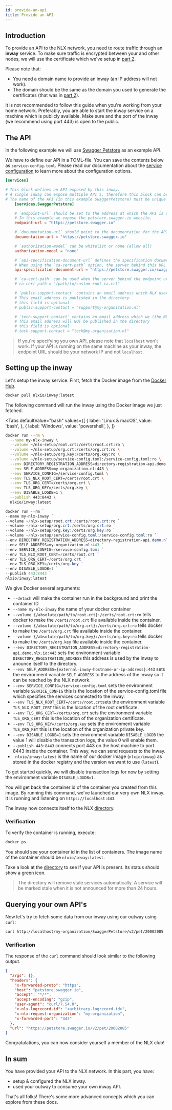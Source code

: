 ```yaml
---
id: provide-an-api
title: Provide an API
---
```

## Introduction

To provide an API to the NLX network, you need to route traffic through an **inway** service.
To make sure traffic is encrypted between your and other nodes, we will use the certificate which we've setup in [part 2](./retrieve-a-demo-certificate.md).

Please note that:

* You need a domain name to provide an inway (an IP address will not work).
* The domain should be the same as the domain you used to generate the certificates (that was in [part 2](./retrieve-a-demo-certificate.md)).

It is not recommended to follow this guide when you're working from your home network.
Preferably, you are able to start the inway service on a machine which is publicly available. Make sure and the port of the inway (we recommend using port 443) is open to the public.

## The API

In the following example we will use [Swagger Petstore](https://petstore.swagger.io) as an example API.

We have to define our API in a TOML-file. You can save the contents below as `service-config.toml`. Please read our documentation about the [service configuration](../reference-information/service-configuration.md) to learn more about the configuration options.

```toml
[services]

# This block defines an API exposed by this inway.
# A single inway can expose multiple API's, therefore this block can be added multiple times.
# The name of the API (in this example SwaggerPetstore) must be unique for each block.
    [services.SwaggerPetstore]

    # `endpoint-url` should be set to the address at which the API is available.
    # In this example we expose the petstore.swagger.io website.
    endpoint-url = "https://petstore.swagger.io"

    # `documentation-url` should point to the documentation for the API
    documentation-url = "https://petstore.swagger.io"

    # `authorization-model` can be whitelist or none (allow all)
    authorization-model = "none"

    # `api-specification-document-url` defines the specification document for the API.
    # When using the `ca-cert-path` option, the server behind this URL should provide a certificate signed by that root certificate.
    api-specification-document-url = "https://petstore.swagger.io/swagger.json"

    # `ca-cert-path` can be used when the server behind the endpoint url is providing a TLS certificate signed by a custom root certificate.
    # ca-cert-path = "/path/to/custom-root-ca.crt"

    # `public-support-contact` contains an email address which NLX users can contact if they need support using your API.
    # This email address is published in the directory.
    # this field is optional
    # public-support-contact = "support@my-organization.nl"

    # `tech-support-contact` contains an email address which we (the NLX organization) can contact if they have any questions about your API
    # This email address will NOT be published in the directory
    # this field is optional
    # tech-support-contact = "tech@my-organization.nl"
```

> If you're specifying you own API, please note that `localhost` won't work. If your API is running on the same machine as
your inway, the endpoint URL should be your network IP and not `localhost`.

## Setting up the inway

Let's setup the inway service. First, fetch the Docker image from the [Docker Hub](https://hub.docker.com/u/nlxio).

```bash
docker pull nlxio/inway:latest
```

The following command will run the inway using the Docker image we just fetched.


<Tabs
  defaultValue="bash"
  values={[
    { label: 'Linux & macOS', value: 'bash', },
    { label: 'Windows', value: 'powershell', },
  ]}
>
<TabItem value="bash">

```bash
docker run --rm \
  --name my-nlx-inway \
  --volume ~/nlx-setup/root.crt:/certs/root.crt:ro \
  --volume ~/nlx-setup/org.crt:/certs/org.crt:ro \
  --volume ~/nlx-setup/org.key:/certs/org.key:ro \
  --volume ~/nlx-setup/service-config.toml:/service-config.toml:ro \
  --env DIRECTORY_REGISTRATION_ADDRESS=directory-registration-api.demo.nlx.io:443 \
  --env SELF_ADDRESS=my-organization.nl:443 \
  --env SERVICE_CONFIG=/service-config.toml \
  --env TLS_NLX_ROOT_CERT=/certs/root.crt \
  --env TLS_ORG_CERT=/certs/org.crt \
  --env TLS_ORG_KEY=/certs/org.key \
  --env DISABLE_LOGDB=1 \
  --publish 443:8443 \
  nlxio/inway:latest
```

</TabItem>
<TabItem value="powershell">

```powershell
docker run --rm `
--name my-nlx-inway `
--volume ~/nlx-setup/root.crt:/certs/root.crt:ro `
--volume ~/nlx-setup/org.crt:/certs/org.crt:ro `
--volume ~/nlx-setup/org.key:/certs/org.key:ro `
--volume ~/nlx-setup/service-config.toml:/service-config.toml:ro `
--env DIRECTORY_REGISTRATION_ADDRESS=directory-registration-api.demo.nlx.io:443 `
--env SELF_ADDRESS=my-organization.nl:443 `
--env SERVICE_CONFIG=/service-config.toml `
--env TLS_NLX_ROOT_CERT=/certs/root.crt `
--env TLS_ORG_CERT=/certs/org.crt `
--env TLS_ORG_KEY=/certs/org.key `
--env DISABLE_LOGDB=1 `
--publish 443:8443 `
nlxio/inway:latest
```

</TabItem>
</Tabs>

We give Docker several arguments:

- `--detach` will make the container run in the background and print the container ID
- `--name my-nlx-inway` the name of your docker container
- `--volume {/absolute/path/to/root.crt}:/certs/root.crt:ro` tells docker to make the `/certs/root.crt` file available inside the container.
- `--volume {/absolute/path/to/org.crt}:/certs/org.crt:ro` tells docker to make the `/certs/org.crt` file available inside the container.
- `--volume {/absolute/path/to/org.key}:/certs/org.key:ro` tells docker to make the `/certs/org.key` file available inside the container.
- `--env DIRECTORY_REGISTRATION_ADDRESS=directory-registration-api.demo.nlx.io:443` sets the environment variable `DIRECTORY_REGISTRATION_ADDRESS` this address is used by the inway to anounce itself to the directory.
- `--env SELF_ADDRESS={external-inway-hostname-or-ip-address}:443` sets the environment variable `SELF_ADDRESS` to the address of the inway so it can be reached by the NLX network.
- `--env SERVICE_CONFIG=/service-config.toml` sets the environment variable `SERVICE_CONFIG` this is the location of the service-config.toml file which specifies the services connected to the inway.
- `--env TLS_NLX_ROOT_CERT=/certs/root.crt`sets the environment variable `TLS_NLX_ROOT_CERT` this is the location of the root certificate.
- `--env TLS_ORG_CERT=/certs/org.crt` sets the environment variable `TLS_ORG_CERT` this is the location of the organization certificate.
- `--env TLS_ORG_KEY=/certs/org.key` sets the environment variable `TLS_ORG_KEY` this is the location of the organization private key.
- `--env DISABLE_LOGDB=1` sets the environment variable `DISABLE_LOGDB` the value 1 will disable the transaction logs, the value 0 will enable them.
- `--publish 443:8443` connects port 443 on the host machine to port 8443 inside the container. This way, we can send requests to the inway.
- ` nlxio/inway:latest` is the name of our docker image (`nlxio/inway`) as stored in the docker registry and the version we want to use (`latest`).

To get started quickly, we will disable transaction logs for now by setting the environment variable `DISABLE_LOGDB=1`.

You will get back the container id of the container you created from this image.
By running this command, we've launched our very own NLX inway. It is running and listening on `https://localhost:443`.

The inway now connects itself to the NLX [directory](https://directory.nlx.io).

### Verification

To verify the container is running, execute:

```bash
docker ps
```

You should see your container id in the list of containers. The image name  of the container should be `nlxio/inway:latest`.

Take a look at the [directory](https://directory.nlx.io) to see if your API is present. Its status should show a green icon.

> The directory will remove stale services automatically. A service will be marked stale when it is not announced for more than 24 hours.

## Querying your own API's

Now let's try to fetch some data from our inway using our outway using `curl`:

```bash
curl http://localhost/my-organization/SwaggerPetstore/v2/pet/20002085
```

### Verification

The response of the `curl` command should look similar to the following output.

```json
{
  "args": {},
  "headers": {
    "x-forwarded-proto": "https",
    "host": "petstore.swagger.io",
    "accept": "*/*",
    "accept-encoding": "gzip",
    "user-agent": "curl/7.54.0",
    "x-nlx-logrecord-id": "<arbitrary-logrecord-id>",
    "x-nlx-request-organization": "my-organization",
    "x-forwarded-port": "443"
  },
  "url": "https://petstore.swagger.io/v2/pet/20002085"
}
```

Congratulations, you can now consider yourself a member of the NLX club!

## In sum

You have provided your API to the NLX network. In this part, you have:

- setup & configured the NLX inway.
- used your outway to consume your own inway API.

That's all folks! There's some more advanced concepts which you can explore from these docs.
